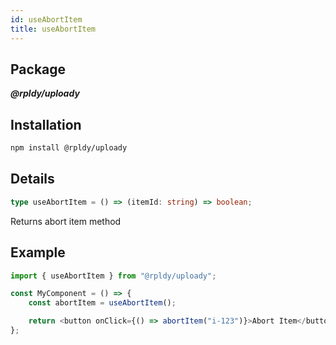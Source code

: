 ```yaml
---
id: useAbortItem
title: useAbortItem
---
```


## Package

**_@rpldy/uploady_**

## Installation

```bash npm2yarn
npm install @rpldy/uploady
```

## Details

```typescript
type useAbortItem = () => (itemId: string) => boolean;
```

Returns abort item method

## Example

```javascript
import { useAbortItem } from "@rpldy/uploady";

const MyComponent = () => {
    const abortItem = useAbortItem();

    return <button onClick={() => abortItem("i-123")}>Abort Item</button>
};
```
